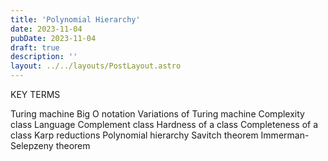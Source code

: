 ```yaml
---
title: 'Polynomial Hierarchy'
date: 2023-11-04
pubDate: 2023-11-04
draft: true
description: ''
layout: ../../layouts/PostLayout.astro
---
```


KEY TERMS

Turing machine
    Big O notation
    Variations of Turing machine
Complexity class
    Language
    Complement class
    Hardness of a class
    Completeness of a class
    Karp reductions
Polynomial hierarchy
    Savitch theorem
    Immerman-Selepzeny theorem
